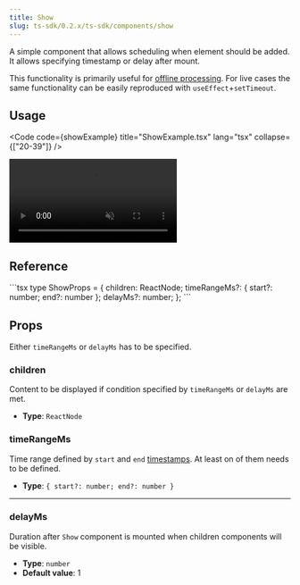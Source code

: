 ```yaml
---
title: Show
slug: ts-sdk/0.2.x/ts-sdk/components/show
---
```



A simple component that allows scheduling when element should be added. It allows specifying
timestamp or delay after mount.

This functionality is primarily useful for [offline processing](/ts-sdk/0.2.x/fundamentals/glossary#offline-processing).
For live cases the same functionality can be easily reproduced with `useEffect`+`setTimeout`.

## Usage

<Code code={showExample} title="ShowExample.tsx" lang="tsx" collapse={["20-39"]} />

<CollapsibleDetails summaryTitle="Example output">
  <video autoplay loop muted src={ExampleImage} alt="example output" />
</CollapsibleDetails>

## Reference

<CollapsibleDetails summaryTitle="Type definitions" open>
  ```tsx
  type ShowProps = {
    children: ReactNode;
    timeRangeMs?: { start?: number; end?: number };
    delayMs?: number;
  };
  ```
</CollapsibleDetails>

## Props

Either `timeRangeMs` or `delayMs` has to be specified.

### children

Content to be displayed if condition specified by `timeRangeMs` or `delayMs` are met.

* **Type**: `ReactNode`

### timeRangeMs

Time range defined by `start` and `end` [timestamps](/ts-sdk/0.2.x/fundamentals/glossary#timestamp). At least on of them
needs to be defined.

* **Type**: `{ start?: number; end?: number }`

***

### delayMs

Duration after `Show` component is mounted when children components
will be visible.

* **Type**: `number`
* **Default value**: 1
